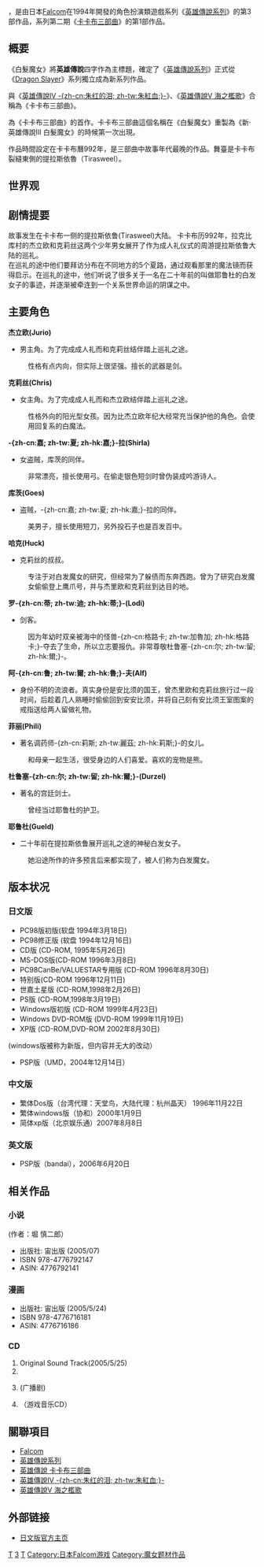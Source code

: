 {{noteTA
|G1=Games
|G2=ED
|T=zh-tw:英雄傳說III 白髮魔女; zh-cn:英雄传说III 白发魔女;
|1=zh-tw:英雄傳說III 白髮魔女; zh-cn:英雄传说III 白发魔女;
}}

{{Infobox animanga/Headerofja
|title= 英雄傳說III 白髮魔女
|image= LegendofHeroes3.jpg
|size= 250px
|caption= 
|japanese= 英雄伝説III 白き魔女
|english= THE LEGEND OF HEROES III: Gagharv trilogy first "White Witch"
|kana= えいゆうでんせつ3 しろきまじょ
|romaji= 
|genre= [[電子角色扮演遊戲|角色扮演遊戲（RPG）]]
}}
{{Infobox animanga/Game
|標題=英雄傳說III 白髮魔女
|類型=RPG
|使用平台=[[PC-98|PC-98]]<br />[[Microsoft_Windows|Windows]] [[Microsoft_Windows_95|95]]/[[Microsoft_Windows_98|98]]/[[Microsoft_Windows_2000|2000]]/[[Microsoft_Windows_Millennium_Edition|Me]]/[[Microsoft_Windows_XP|XP]]/[[Microsoft_Windows_Vista|Vista]]<br />[[SEGA_Saturn|SS]]<br />[[Play_Station|Play Station]]<br />[[PSP|PSP]]
|最低配備=
|推薦配備=
|遊戲引擎=
|修正檔=
|最新版本=
|開發團隊={{flagicon|Japan}} [[Falcom|Falcom]](PC)<br />[[Hudson_Soft|Hudson]](SS)<br />[[GMF|GMF]](PS)<br />[[bandai|bandai]](PSP)
|代理商={{flagicon|Japan}} [[Falcom|Falcom]](PC)、[[Hudson_Soft|Hudson]](SS)、[[亜土電子工業|亜土電子工業]](PS)、[[bandai|bandai]](PSP)<br />{{flagicon|Taiwan}} [[天堂鳥|天堂鳥]]、[[協和|協和]]<br />{{flagicon|China}} [[杭州晶天|杭州晶天]]、[[北京娛樂通|北京娛樂通]]
|製作人=
|監製=
|腳本=
|人物設定=
|音樂=
|媒體=PC：[[CD|CD]]、[[DVD|DVD]]<br />PSP：[[UMD|UMD]]
|遊戲人數=[[單人遊戲|單人遊戲]]
|發售日= PC-98<br />{{flagicon|Japan}}1994年3月18日<br />DOS<br />{{flagicon|Taiwan}}1996年11月22日<br />SS<br />{{flagicon|Japan}}1998年2月26日<br />PS<br />{{flagicon|Japan}}1998年3月19日<br />Win<br />{{flagicon|Japan}}1999年4月23日<br />{{flagicon|Taiwan}}2000年1月9日<br />{{flagicon|China}}2007年8月8日(XP)<br />PSP<br />{{flagicon|Japan}}2004年12月14日<br />{{flagicon|United States}}2006年6月20日
|啟用時期=
|售價=
|銷售數量=
|對象年齡=
|周邊界面=
|內容圖片=
|名字變更=
|結局數=
|記錄檔數=
|記錄檔容量=
|快速記錄=
|快速讀取=
|繼續遊戲=
|畫面尺寸=
|全螢幕表示模式=
|音樂形式=
|角色配音=
|訊息回顧=
|CG模式=
|音樂模式=
|回憶模式=
|訊息略過=
|自動模式=
|其他=
|版權=
}}
{{Infobox animanga/Footerofja}}

{{日本作品|英雄傳說III 白髮魔女 |英雄伝説III 白き魔女|LEGEND OF HEROES III: Gagharv trilogy first "White Witch"}}，是由日本[[Falcom|Falcom]]在1994年開發的角色扮演類遊戲系列《[[英雄傳說系列|英雄傳說系列]]》的第3部作品，系列第二期《[[卡卡布三部曲|卡卡布三部曲]]》的第1部作品。

==概要==
《白髮魔女》將'''英雄傳說'''四字作為主標題，確定了《[[英雄傳說系列|英雄傳說系列]]》正式從《[[Dragon_Slayer|Dragon Slayer]]》系列獨立成為新系列作品。

與《[[英雄傳說IV_朱紅的淚|英雄傳說IV -{zh-cn:朱红的泪; zh-tw:朱紅血;}-]]》、《[[英雄傳說V_海之檻歌|英雄傳說V 海之檻歌]]》合稱為《卡卡布三部曲》。

為《卡卡布三部曲》的首作。卡卡布三部曲這個名稱在《白髮魔女》重製為《新·英雄傳說III 白髮魔女》的時候第一次出現。

作品時間設定在卡卡布曆992年，是三部曲中故事年代最晚的作品。舞臺是卡卡布裂縫東側的提拉斯依魯（Tirasweel）。

==世界观==
==剧情提要==
故事发生在卡卡布一侧的提拉斯依鲁(Tirasweel)大陆。
卡卡布历992年，拉克比库村的杰立欧和克莉丝这两个少年男女展开了作为成人礼仪式的周游提拉斯依鲁大陆的巡礼。<br />
在巡礼的途中他们要拜访分布在不同地方的5个夏路，通过观看那里的魔法镜而获得启示。在巡礼的途中，他们听说了很多关于一名在二十年前的叫做耶鲁杜的白发女子的事迹，并逐渐被牵连到一个关系世界命运的阴谋之中。

==主要角色==
'''杰立欧(Jurio)'''
*男主角。为了完成成人礼而和克莉丝结伴踏上巡礼之途。
:性格有点内向，但实际上很坚强。擅长的武器是剑。

'''克莉丝(Chris)'''
*女主角。为了完成成人礼而和杰立欧结伴踏上巡礼之途。
:性格外向的阳光型女孩。因为比杰立欧年纪大经常充当保护他的角色。会使用回复系的白魔法。

'''-{zh-cn:嘉; zh-tw:夏; zh-hk:嘉;}-拉(Shirla)'''
*女盗贼，库茨的同伴。
:非常漂亮，擅长使用弓。在偷走银色短剑时曾伪装成吟游诗人。

'''库茨(Goes)'''
*盗贼，-{zh-cn:嘉; zh-tw:夏; zh-hk:嘉;}-拉的同伴。
:美男子，擅长使用短刀，另外投石子也是百发百中。

'''哈克(Huck)'''
*克莉丝的叔叔。
:专注于对白发魔女的研究，但经常为了躲债而东奔西跑。曾为了研究白发魔女偷偷登上鹰爪号，并与杰里欧和克莉丝到达目的地。

'''罗-{zh-cn:蒂; zh-tw:迪; zh-hk:蒂;}-(Lodi)'''
*剑客。
:因为年幼时双亲被海中的怪兽-{zh-cn:格路卡; zh-tw:加魯加; zh-hk:格路卡;}-夺去了生命，所以立志要报仇。非常尊敬杜鲁塞-{zh-cn:尔; zh-tw:留; zh-hk:爾;}-。

'''阿-{zh-cn:鲁; zh-tw:爾; zh-hk:魯;}-夫(Alf)'''
*身份不明的流浪者。真实身份是安比须的国王，曾杰里欧和克莉丝旅行过一段时间，后趁着几人熟睡时偷偷回到安安比须，并将自己刻有安比须王室图案的戒指送给两人留做礼物。

'''菲丽(Phili)'''
*著名调药师-{zh-cn:莉斯; zh-tw:麗茲; zh-hk:莉斯;}-的女儿。
:和母亲一起生活，很受身边的人们喜爱。喜欢的宠物是熊。

'''杜鲁塞-{zh-cn:尔; zh-tw:留; zh-hk:爾;}-(Durzel)'''
*著名的宫廷剑士。
:曾经当过耶鲁杜的护卫。

'''耶鲁杜(Gueld)'''
*二十年前在提拉斯依鲁展开巡礼之途的神秘白发女子。
:她沿途所作的许多预言后来都实现了，被人们称为白发魔女。

==版本状况==
===日文版===
*PC98版初版(软盘 1994年3月18日)
*PC98修正版 (软盘 1994年12月16日)
*CD版 (CD-ROM, 1995年5月26日)
*MS-DOS版(CD-ROM 1996年3月8日)
*PC98CanBe/VALUESTAR专用版 (CD-ROM 1996年8月30日)
*特别版(CD-ROM 1996年12月11日)
*世嘉土星版 (CD-ROM,1998年2月26日)
*PS版 (CD-ROM,1998年3月19日)
*Windows版初版 (CD-ROM 1999年4月23日)
*Windows DVD-ROM版 (DVD-ROM 1999年11月19日)
*XP版 (CD-ROM,DVD-ROM 2002年8月30日)
(windows版被称为新版，但内容并无大的改动）
*PSP版（UMD，2004年12月14日）
===中文版===
*繁体Dos版（台湾代理：天堂鸟，大陆代理：杭州晶天） 1996年11月22日
*繁体windows版（协和）2000年1月9日
*简体xp版（北京娱乐通）2007年8月8日

===英文版===
*PSP版（bandai），2006年6月20日
==相关作品==
===小说===
{{lang|ja|英雄伝説〈3〉白き魔女}} (作者：堀 慎二郎）
*出版社: 宙出版 (2005/07)
*ISBN 978-4776792147
*ASIN: 4776792141
===漫画===
{{lang|ja|英雄伝説3 白き魔女}}
*出版社: 宙出版 (2005/5/24)
*ISBN 978-4776716181
*ASIN: 4776716186
===CD===
#Original Sound Track(2005/5/25)
#{{lang|ja|英雄伝説III~白き魔女~ （CD Drama）}}
#{{lang|ja|英雄伝説III~白き魔女~ わかたれた湖}} (广播剧)
#{{lang|ja|ミュージックフロム英雄伝説 III もうひとつの英雄たちの物語 ~白き魔女~}}（游戏音乐CD）

==關聯項目==
*[[Falcom|Falcom]]
*[[英雄傳說系列|英雄傳說系列]]
*[[英雄傳說_卡卡布三部曲|英雄傳說 卡卡布三部曲]]
*[[英雄傳說IV_朱紅的淚|英雄傳說IV -{zh-cn:朱红的泪; zh-tw:朱紅血;}-]]
*[[英雄傳說V_海之檻歌|英雄傳說V 海之檻歌]]

==外部链接==
*{{ja}}[http://www.falcom.co.jp/ed3_win/ 日文版官方主页] {{Wayback|url=http://www.falcom.co.jp/ed3_win/ |date=20210406021758 }}
{{LegendofHeroes}}

{{DEFAULTSORT:Eiyū Densetsu 3 Shirokimajyo}}
[[Category:電子角色扮演遊戲|T]]
[[Category:英雄傳說系列|3]]
[[Category:1994年电子游戏|T]]
[[Category:日本Falcom游戏|Category:日本Falcom游戏]]
[[Category:魔女题材作品|Category:魔女题材作品]]